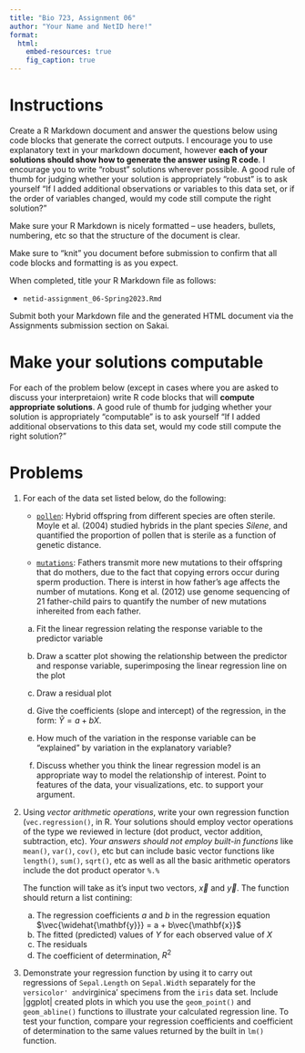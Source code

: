 ```yaml
---
title: "Bio 723, Assignment 06"
author: "Your Name and NetID here!"
format: 
  html:
    embed-resources: true
    fig_caption: true
---
```


# Instructions

Create a R Markdown document and answer the questions below using code blocks that generate the correct outputs. I encourage you to use explanatory text in your markdown document, however **each of your solutions should show how to generate the answer using R code**. I encourage you to write "robust" solutions wherever possible. A good rule of thumb for judging whether your solution is appropriately "robust" is to ask yourself "If I added additional observations or variables to this data set, or if the order of variables changed, would my code still compute the right solution?"

Make sure your R Markdown is nicely formatted -- use headers, bullets, numbering, etc so that the structure of the document is clear.

Make sure to "knit" you document before submission to confirm that all code blocks and formatting is as you expect.

When completed, title your R Markdown file as follows:

-   `netid-assignment_06-Spring2023.Rmd`

Submit both your Markdown file and the generated HTML document via the Assignments submission section on Sakai.

# Make your solutions computable

For each of the problem below (except in cases where you are asked to discuss your interpretaion) write R code blocks that will **compute appropriate solutions**. A good rule of thumb for judging whether your solution is appropriately "computable" is to ask yourself "If I added additional observations to this data set, would my code still compute the right solution?"


# Problems



1. For each of the data set listed below, do the following:

    * [`pollen`](https://github.com/bio304-class/bio304-fall2017/raw/master/datasets/ABD-pollen-sterility.csv): Hybrid offspring from different species are often sterile. Moyle et al. (2004) studied hybrids in the plant species *Silene*, and quantified the proportion of pollen that is sterile as a function of genetic distance.  

    * [`mutations`](https://github.com/bio304-class/bio304-fall2017/raw/master/datasets/ABD-father-mutations.csv): Fathers transmit more new mutations to their offspring that do mothers, due to the fact that copying errors occur during sperm production.  There is interst in how father's age affects the number of mutations.  Kong et al. (2012) use genome sequencing of 21 father-child pairs to quantify the number of new mutations inhereited from each father.  



    a. Fit the linear regression relating the response variable to the predictor variable 
  
    a. Draw a scatter plot showing the relationship between the predictor and response variable, superimposing the linear regression line on the plot 

    a. Draw a residual plot 
  
    a. Give the coefficients (slope and intercept) of the regression, in the form: $\hat{Y} = a + bX$. 

    a. How much of the variation in the response variable can be "explained" by variation in the explanatory variable? 

    a. Discuss whether you think the linear regression model is an appropriate way to model the relationship of interest.  Point to features of the data, your visualizations,  etc. to support your argument. 



1. Using _vector arithmetic operations_, write your own regression function (`vec.regression()`, in R. Your solutions should employ vector operations of the type we reviewed in lecture (dot product, vector addition, subtraction, etc). *Your answers should not employ built-in functions* like `mean()`, `var()`, `cov()`, etc but can include basic vector functions like `length()`, `sum()`, `sqrt()`, etc as well as all the basic arithmetic operators include the dot product operator `%.%`

    The function will take as it's input two vectors, $\vec{x}$ and $\vec{y}$. The function should return a list contining:

      a. The regression coefficients $a$ and $b$ in the regression equation $\vec{\widehat{\mathbf{y}}} = a + b\vec{\mathbf{x}}$
      a. The fitted (predicted) values of $Y$ for each observed value of $X$
      a. The residuals
      a. The coefficient of determination, $R^2$

1. Demonstrate your regression function by using it to carry out regressions of `Sepal.Length` on `Sepal.Width` separately for the `versicolor' and `virginica' specimens from the `iris` data set. Include |ggplot| created plots in which you use the `geom_point()` and `geom_abline()` functions to illustrate your calculated regression line. To test your function, compare your regression coefficients and coefficient of determination to the same values returned by the built in `lm()` function. 


